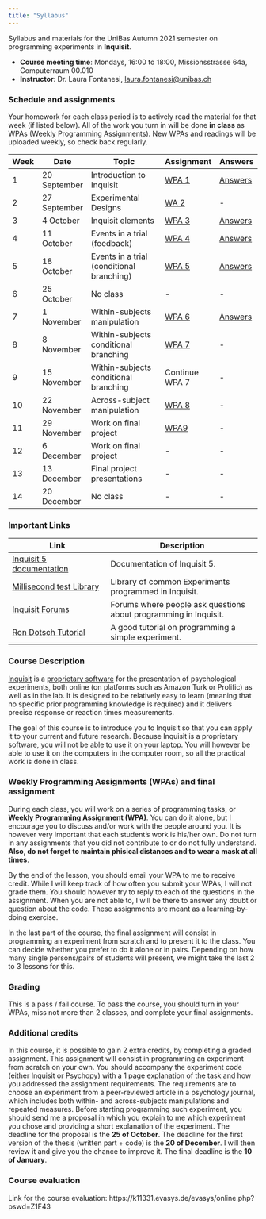 ```yaml
---
title: "Syllabus"
---
```


Syllabus and materials for the UniBas Autumn 2021 semester on programming experiments in **Inquisit**.

- **Course meeting time**: Mondays, 16:00 to 18:00, Missionsstrasse 64a, Computerraum 00.010
- **Instructor**: Dr. Laura Fontanesi, [laura.fontanesi@unibas.ch](mailto:laura.fontanesi@unibas.ch)

### Schedule and assignments
Your homework for each class period is to actively read the material for that week (if listed below). All of the work you turn in will be done **in class** as WPAs (Weekly Programming Assignments). New WPAs and readings will be uploaded weekly, so check back regularly.

| Week | Date | Topic | Assignment | Answers |
| ---- | ----- | -------------- | ------ | ------ |
| 1  | 20 September | Introduction to Inquisit | [WPA 1](https://laurafontanesi.github.io/programming_experiments_seminar/wpa1.html) | [Answers](https://laurafontanesi.github.io/programming_experiments_seminar/answers/answers_wpa1.txt) |
| 2  | 27 September | Experimental Designs | [WA 2](https://laurafontanesi.github.io/programming_experiments_seminar/wpa2.html) | - |
| 3  | 4 October | Inquisit elements | [WPA 3](https://laurafontanesi.github.io/programming_experiments_seminar/wpa3.html) | [Answers](https://laurafontanesi.github.io/programming_experiments_seminar/answers/answers_wpa3.iqx) |
| 4  | 11 October | Events in a trial (feedback) | [WPA 4](https://laurafontanesi.github.io/programming_experiments_seminar/wpa4.html) | [Answers](https://laurafontanesi.github.io/programming_experiments_seminar/answers/answers_wpa4.iqx) |
| 5  | 18 October | Events in a trial (conditional branching) | [WPA 5](https://laurafontanesi.github.io/programming_experiments_seminar/wpa5.html) | [Answers](https://laurafontanesi.github.io/programming_experiments_seminar/answers/answers_wpa5.iqx) |
| 6  | 25 October | No class | - | - |
| 7  | 1 November | Within-subjects manipulation | [WPA 6](https://laurafontanesi.github.io/programming_experiments_seminar/wpa6.html) | [Answers](https://laurafontanesi.github.io/programming_experiments_seminar/answers/answers_wpa6.iqx) |
| 8  | 8 November | Within-subjects conditional branching | [WPA 7](https://laurafontanesi.github.io/programming_experiments_seminar/wpa7.html) | - |
| 9  | 15 November |  Within-subjects conditional branching | Continue WPA 7 | - |
| 10  | 22 November | Across-subject manipulation | [WPA 8](https://laurafontanesi.github.io/programming_experiments_seminar/wpa8.html) | - |
| 11  | 29 November | Work on final project | [WPA9](https://laurafontanesi.github.io/programming_experiments_seminar/wpa9.html) | - |
| 12  | 6 December | Work on final project | - | - |
| 13  | 13 December | Final project presentations | - | - |
| 14  | 20 December | No class | - | - |

### Important Links
Link | Description 
------------- | --------------------
[Inquisit 5 documentation](https://www.millisecond.com/support/docs/v5/html/viewer.htm#main.htm) | Documentation of Inquisit 5.
[Millisecond test Library](https://www.millisecond.com/download/library/) | Library of common Experiments programmed in Inquisit.
[Inquisit Forums](https://www.millisecond.com/forums/Forum101.aspx) | Forums where people ask questions about programming in Inquisit.
[Ron Dotsch Tutorial](http://www.rondotsch.nl/inquisit-tutorial/) | A good tutorial on programming a simple experiment.


### Course Description
[Inquisit](https://www.millisecond.com/) is a [proprietary software](https://en.wikipedia.org/wiki/Proprietary_software) for the presentation of psychological experiments, both online (on platforms such as Amazon Turk or Prolific) as well as in the lab. It is designed to be relatively easy to learn (meaning that no specific prior programming knowledge is required) and it delivers precise response or reaction times measurements.

The goal of this course is to introduce you to Inquisit so that you can apply it to your current and future research. Because Inquisit is a proprietary software, you will not be able to use it on your laptop. You will however be able to use it on the computers in the computer room, so all the practical work is done in class.

### Weekly Programming Assignments (WPAs) and final assignment
During each class, you will work on a series of programming tasks, or **Weekly Programming Assignment (WPA)**. You can do it alone, but I encourage you to discuss and/or work with the people around you. It is however very important that each student's work is his/her own. Do not turn in any assignments that you did not contribute to or do not fully understand. **Also, do not forget to maintain phisical distances and to wear a mask at all times**.

By the end of the lesson, you should email your WPA to me to receive credit. While I will keep track of how often you submit your WPAs, I will not grade them. You should however try to reply to each of the questions in the assignment. When you are not able to, I will be there to answer any doubt or question about the code. These assignments are meant as a learning-by-doing exercise.

In the last part of the course, the final assignment will consist in programming an experiment from scratch and to present it to the class. You can decide whether you prefer to do it alone or in pairs. Depending on how many single persons/pairs of students will present, we might take the last 2 to 3 lessons for this.

### Grading
This is a pass / fail course. To pass the course, you should turn in your WPAs, miss not more than 2 classes, and complete your final assignments.

### Additional credits
In this course, it is possible to gain 2 extra credits, by completing a graded assignment. This assignment will consist in programming an experiment from scratch on your own. You should accompany the experiment code (either Inquisit or Psychopy) with a 1 page explanation of the task and how you addressed the assignment requirements. The requirements are to choose an experiment from a peer-reviewed article in a psychology journal, which includes both within- and across-subjects manipulations and repeated measures. Before starting programming such experiment, you should send me a proposal in which you explain to me which experiment you chose and providing a short explanation of the experiment. The deadline for the proposal is the **25 of October**. The deadline for the first version of the thesis (written part + code) is the **20 of December**. I will then review it and give you the chance to improve it. The final deadline is the **10 of January**.

### Course evaluation

Link for the course evaluation: https://k11331.evasys.de/evasys/online.php?pswd=Z1F43
